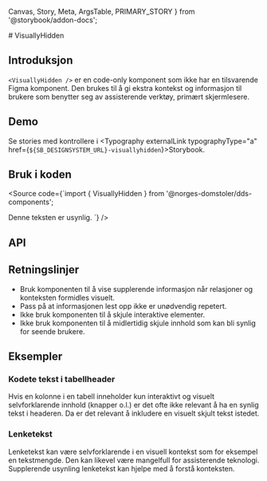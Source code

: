   Canvas,
  Story,
  Meta,
  ArgsTable,
  PRIMARY_STORY
} from '@storybook/addon-docs';

<Meta title="Design system/VisuallyHidden/API" component={VisuallyHidden} />
# VisuallyHidden
<ComponentLinkRow
  docsHref="https://design.domstol.no/987b33f71/v/0/p/53c59b-visuallyhidden"
  githubHref="https://github.com/domstolene/designsystem/tree/master/components/src/components/VisuallyHidden"
/>

## Introduksjon

`<VisuallyHidden />` er en code-only komponent som ikke har en tilsvarende Figma komponent. Den brukes til å gi ekstra kontekst og informasjon til brukere som benytter seg av assisterende verktøy, primært skjermlesere.

## Demo

<Canvas>
  <Story id="design-system-visuallyhidden--default" />
</Canvas>

Se stories med kontrollere i <Typography externalLink typographyType="a" href={`${SB_DESIGNSYSTEM_URL}-visuallyhidden`}>Storybook</Typography>.

## Bruk i koden

<Source
  code={`import { VisuallyHidden } from '@norges-domstoler/dds-components';

<VisuallyHidden> Denne teksten er usynlig. </VisuallyHidden>
`} />

## API

<ArgsTable story={PRIMARY_STORY} />

## Retningslinjer

- Bruk komponenten til å vise supplerende informasjon når relasjoner og konteksten formidles visuelt.
- Pass på at informasjonen lest opp ikke er unødvendig repetert.
- Ikke bruk komponenten til å skjule interaktive elementer.
- Ikke bruk komponenten til å midlertidig skjule innhold som kan bli synlig for seende brukere.

## Eksempler

### Kodete tekst i tabellheader

Hvis en kolonne i en tabell inneholder kun interaktivt og visuelt selvforklarende innhold (knapper o.l.) er det ofte ikke relevant å ha en synlig tekst i headeren. Da er det relevant å inkludere en visuelt skjult tekst istedet.

<Canvas>
  <Story id="design-system-visuallyhidden--table-buttons" />
</Canvas>

### Lenketekst

Lenketekst kan være selvforklarende i en visuell kontekst som for eksempel en tekstmengde. Den kan likevel være mangelfull for assisterende teknologi. Supplerende usynling lenketekst kan hjelpe med å forstå konteksten.

<Canvas>
  <Story id="design-system-visuallyhidden--link" />
</Canvas>
